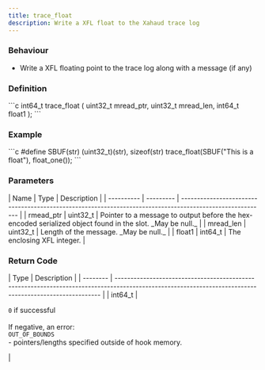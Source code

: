 ```yaml
---
title: trace_float
description: Write a XFL float to the Xahaud trace log
---
```


### Behaviour

* Write a XFL floating point to the trace log along with a message (if any)

### Definition

<Tabs>
<TabItem label="C">
```c
int64_t trace_float (
    uint32_t mread_ptr,
    uint32_t mread_len,
    int64_t float1 
);
```
</TabItem>
</Tabs>



### Example

<Tabs>
<TabItem label="C">
```c
#define SBUF(str) (uint32_t)(str), sizeof(str)
trace_float(SBUF("This is a float"), float_one());
```
</TabItem>
</Tabs>



### Parameters

<Tabs>
<TabItem label="C">
| Name       | Type      | Description                                                                                               |
| ---------- | --------- | --------------------------------------------------------------------------------------------------------- |
| rmead_ptr | uint32_t | Pointer to a message to output before the hex-encoded serialized object found in the slot. _May be null._ |
| mread_len | uint32_t | Length of the message. _May be null._                                                                     |
| float1     | int64_t  | The enclosing XFL integer.                                                                                |
</TabItem>
</Tabs>



### Return Code

<Tabs>
<TabItem label="C">
| Type     | Description                                                                                                                                             |
| -------- | ------------------------------------------------------------------------------------------------------------------------------------------------------- |
| int64_t | <p><code>0</code> if successful<br /><br />If negative, an error:<br /><code>OUT_OF_BOUNDS</code><br />- pointers/lengths specified outside of hook memory.</p> |
</TabItem>
</Tabs>

